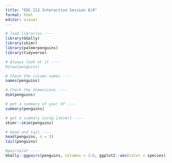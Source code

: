 ```yaml
---
title: "EDS 212 Interactive Session 8/8"
format: html
editor: visual
---
```



```r

# load libraries ----
library(GGally)
library(skimr)
library(palmerpenguins)
library(tidyverse)

# Always look at it ----
#View(penguins)

# Check the column names ----
names(penguins) 

# Check the dimensions ----
dim(penguins) 

# get a summary of your df ----
summary(penguins)

# get a summary using {skimr} ----
skimr::skim(penguins)

# head and tail ----
head(penguins, n = 3)
tail(penguins)

#pairsplot ----
GGally::ggpairs(penguins, columns = 3:6, ggplot2::aes(color = species))
```

